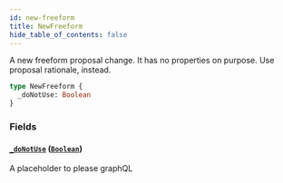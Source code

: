 ```yaml
---
id: new-freeform
title: NewFreeform
hide_table_of_contents: false
---
```



A new freeform proposal change. It has no properties on purpose. Use proposal
rationale, instead.

```graphql
type NewFreeform {
  _doNotUse: Boolean
}
```


### Fields

#### [`_doNotUse`](#) ([`Boolean`](/docs/mainnet/graphql/scalars/boolean))

A placeholder to please graphQL




